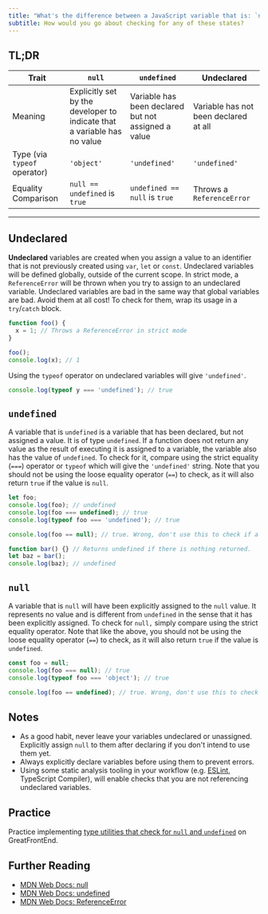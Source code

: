 ```yaml
---
title: "What's the difference between a JavaScript variable that is: `null`, `undefined` or undeclared?"
subtitle: How would you go about checking for any of these states?
---
```


## TL;DR

| Trait | `null` | `undefined` | Undeclared |
| --- | --- | --- | --- |
| Meaning | Explicitly set by the developer to indicate that a variable has no value | Variable has been declared but not assigned a value | Variable has not been declared at all |
| Type (via `typeof` operator) | `'object'` | `'undefined'` | `'undefined'` |
| Equality Comparison | `null == undefined` is `true` | `undefined == null` is `true` | Throws a `ReferenceError` |

---

## Undeclared

**Undeclared** variables are created when you assign a value to an identifier that is not previously created using `var`, `let` or `const`. Undeclared variables will be defined globally, outside of the current scope. In strict mode, a `ReferenceError` will be thrown when you try to assign to an undeclared variable. Undeclared variables are bad in the same way that global variables are bad. Avoid them at all cost! To check for them, wrap its usage in a `try`/`catch` block.

```js
function foo() {
  x = 1; // Throws a ReferenceError in strict mode
}

foo();
console.log(x); // 1
```

Using the `typeof` operator on undeclared variables will give `'undefined'`.

```js
console.log(typeof y === 'undefined'); // true
```

## `undefined`

A variable that is `undefined` is a variable that has been declared, but not assigned a value. It is of type `undefined`. If a function does not return any value as the result of executing it is assigned to a variable, the variable also has the value of `undefined`. To check for it, compare using the strict equality (`===`) operator or `typeof` which will give the `'undefined'` string. Note that you should not be using the loose equality operator (`==`) to check, as it will also return `true` if the value is `null`.

```js
let foo;
console.log(foo); // undefined
console.log(foo === undefined); // true
console.log(typeof foo === 'undefined'); // true

console.log(foo == null); // true. Wrong, don't use this to check if a value is undefined!

function bar() {} // Returns undefined if there is nothing returned.
let baz = bar();
console.log(baz); // undefined
```

## `null`

A variable that is `null` will have been explicitly assigned to the `null` value. It represents no value and is different from `undefined` in the sense that it has been explicitly assigned. To check for `null,` simply compare using the strict equality operator. Note that like the above, you should not be using the loose equality operator (`==`) to check, as it will also return `true` if the value is `undefined`.

```js
const foo = null;
console.log(foo === null); // true
console.log(typeof foo === 'object'); // true

console.log(foo == undefined); // true. Wrong, don't use this to check if a value is null!
```

## Notes

- As a good habit, never leave your variables undeclared or unassigned. Explicitly assign `null` to them after declaring if you don't intend to use them yet.
- Always explicitly declare variables before using them to prevent errors.
- Using some static analysis tooling in your workflow (e.g. [ESLint](https://eslint.org/), TypeScript Compiler), will enable checks that you are not referencing undeclared variables.

## Practice

Practice implementing [type utilities that check for `null` and `undefined`](https://www.greatfrontend.com/questions/javascript/type-utilities?fpr=yangshun) on GreatFrontEnd.

## Further Reading

- [MDN Web Docs: null](https://developer.mozilla.org/en-US/docs/Web/JavaScript/Reference/Operators/null)
- [MDN Web Docs: undefined](https://developer.mozilla.org/en-US/docs/Web/JavaScript/Reference/Global_Objects/undefined)
- [MDN Web Docs: ReferenceError](https://developer.mozilla.org/en-US/docs/Web/JavaScript/Reference/Global_Objects/ReferenceError)
